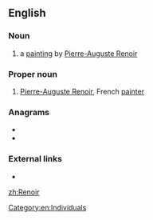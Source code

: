 ==English==

===Noun===
{{en-noun}}

# a [[painting]] by [[w:Pierre-Auguste Renoir|Pierre-Auguste Renoir]]

===Proper noun===
{{en-proper noun}}

# [[w:Pierre-Auguste Renoir|Pierre-Auguste Renoir]], French [[painter]]

===Anagrams===
* {{l|en|ironer}}
* {{l|en|Norrie}}

===External links===
* {{R:OneLook}}

[[Category:en:Individuals]]

[[zh:Renoir]]